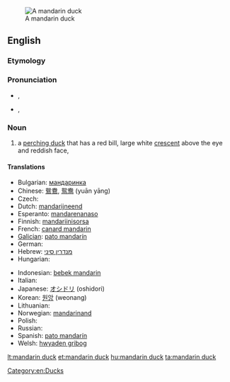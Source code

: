[[Image:Mandarin.duck.arp.jpg|thumb|A mandarin duck]]
==English==

===Etymology===
{{rfe}}

===Pronunciation===
* {{a|UK}} {{IPA|/ˈmændərɪn dʌk/}}, {{SAMPA|/"m{nd@rIn dVk/}}
* {{a|US}} {{IPA|/ˈmændərɪn dʌk/}}, {{SAMPA|/"m{nd@rIn dVk/}}
*: {{rhymes|ʌk}}

===Noun===
{{wikipedia}}
{{en-noun|sg=[[mandarin]] [[duck]]}}

# a [[perching duck]] that has a red bill, large white [[crescent]] above the eye and reddish face, {{spelink|Aix galericulata}}

====Translations====
{{trans-top|bird}}
* Bulgarian: [[мандаринка]] {{f}}
* Chinese: [[鴛鴦]], [[鸳鸯]] (yuān yāng)
* Czech: {{t-|cs|kachnička mandarinská|f}}
* Dutch: [[mandarijneend]]
* Esperanto: [[mandarenanaso]]
* Finnish: [[mandariinisorsa]]
* French: [[canard mandarin]] {{m}}
* [[Galician]]: [[pato mandarín]] {{m}}
* German: {{t+|de|Mandarinente|f}}
* Hebrew: [[מנדרין סיני]] {{m}}
* Hungarian: {{t+|hu|mandarinréce}}
{{trans-mid}}
* Indonesian: [[bebek mandarin]]
* Italian: {{t-|it|anatra mandarina|f}}
* Japanese: [[オシドリ]] (oshidori)
* Korean: [[원앙]] (weonang)
* Lithuanian: {{t+|lt|mandarininė antis|xs=Lithuanian}}
* Norwegian: [[mandarinand]]
* Polish: {{t-|pl|mandarynka|f}}
* Russian: {{t+|ru|мандаринка|f}}
* Spanish: [[pato mandarín]] {{m}}
* Welsh: [[hwyaden gribog]]
{{trans-bottom}}

[[Category:en:Ducks]]

[[lt:mandarin duck]]
[[et:mandarin duck]]
[[hu:mandarin duck]]
[[ta:mandarin duck]]